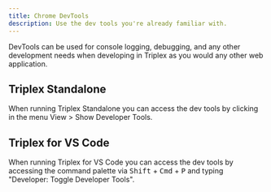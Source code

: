 ```yaml
---
title: Chrome DevTools
description: Use the dev tools you're already familiar with.
---
```


DevTools can be used for console logging, debugging, and any other development needs when developing in Triplex as you would any other web application.

## Triplex Standalone

When running Triplex Standalone you can access the dev tools by clicking in the menu View > Show Developer Tools.

## Triplex for VS Code

When running Triplex for VS Code you can access the dev tools by accessing the command palette via <Kbd>Shift</Kbd> + <Kbd>Cmd</Kbd> + <Kbd>P</Kbd> and typing "Developer: Toggle Developer Tools".
